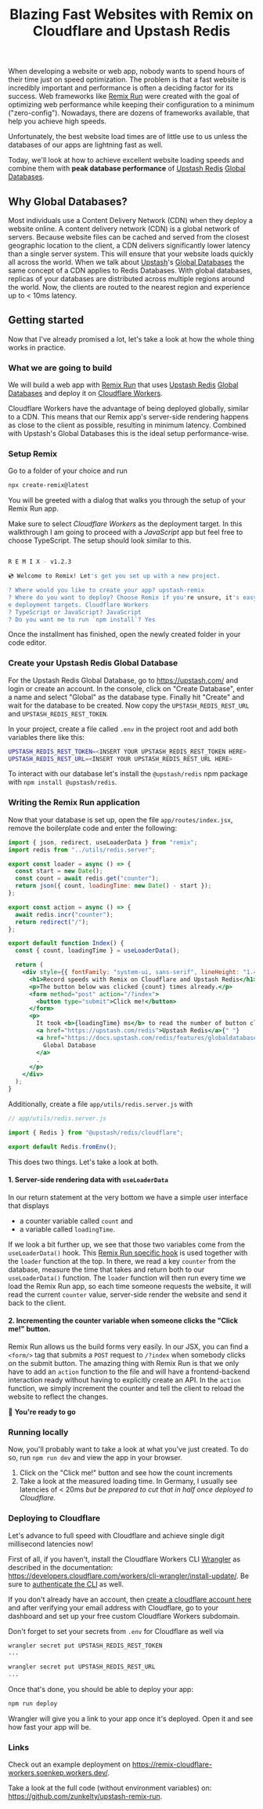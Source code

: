﻿---
slug: fast-websites-with-remix-on-cloudflare-and-upstash-redis
title: "Blazing Fast Websites with Remix on Cloudflare and Upstash Redis"
authors: sonke
tags: [redis, serverless, remix, cloudflare]
categories: [Remix, Cloudflare Workers]
---

When developing a website or web app, nobody wants to spend hours of their time just on speed optimization. The problem is that a fast website is incredibly important and performance is often a deciding factor for its success.
Web frameworks like [Remix Run](https://remix.run) were created with the goal of optimizing web performance while keeping their configuration to a minimum ("zero-config"). Nowadays, there are dozens of frameworks available, that help you achieve high speeds.

Unfortunately, the best website load times are of little use to us unless the databases of our apps are lightning fast as well.

Today, we'll look at how to achieve excellent website loading speeds and combine them with **peak database performance** of [Upstash Redis](https://upstash.com/redis) [Global Databases](https://docs.upstash.com/redis/features/globaldatabase).

## Why Global Databases?

Most individuals use a Content Delivery Network (CDN) when they deploy a website online. A content delivery network (CDN) is a global network of servers. Because website files can be cached and served from the closest geographic location to the client, a CDN delivers significantly lower latency than a single server system. This will ensure that your website loads quickly all across the world.
When we talk about [Upstash](https://upstash.com)'s [Global Databases](https://docs.upstash.com/redis/features/globaldatabase) the same concept of a CDN applies to Redis Databases. With global databases, replicas of your databases are distributed across multiple regions around the world. Now, the clients are routed to the nearest region and experience up to < 10ms latency.

## Getting started

Now that I've already promised a lot, let's take a look at how the whole thing works in practice.

### What we are going to build

We will build a web app with [Remix Run](https://remix.run) that uses [Upstash Redis](https://upstash.com/redis) [Global Databases](https://docs.upstash.com/redis/features/globaldatabase) and deploy it on [Cloudflare Workers](https://workers.cloudflare.com/).

Cloudflare Workers have the advantage of being deployed globally, similar to a CDN. This means that our Remix app's server-side rendering happens as close to the client as possible, resulting in minimum latency. Combined with Upstash's Global Databases this is the ideal setup performance-wise.

### Setup Remix

Go to a folder of your choice and run

```bash
npx create-remix@latest
```

You will be greeted with a dialog that walks you through the setup of your Remix Run app.

Make sure to select _Cloudflare Workers_ as the deployment target. In this walkthrough I am going to proceed with a _JavaScript_ app but feel free to choose TypeScript. The setup should look similar to this.

```bash

R E M I X - v1.2.3

💿 Welcome to Remix! Let's get you set up with a new project.

? Where would you like to create your app? upstash-remix
? Where do you want to deploy? Choose Remix if you're unsure, it's easy to chang
e deployment targets. Cloudflare Workers
? TypeScript or JavaScript? JavaScript
? Do you want me to run `npm install`? Yes

```

Once the installment has finished, open the newly created folder in your code editor.

### Create your Upstash Redis Global Database

For the Upstash Redis Global Database, go to https://upstash.com/ and login or create an account. In the console, click on "Create Database", enter a name and select "Global" as the database type. Finally hit "Create" and wait for the database to be created.
Now copy the `UPSTASH_REDIS_REST_URL` and `UPSTASH_REDIS_REST_TOKEN`.

In your project, create a file called `.env` in the project root and add both variables there like this:

```bash
UPSTASH_REDIS_REST_TOKEN=<INSERT YOUR UPSTASH_REDIS_REST_TOKEN HERE>
UPSTASH_REDIS_REST_URL=<INSERT YOUR UPSTASH_REDIS_REST_URL HERE>
```

To interact with our database let's install the `@upstash/redis` npm package with `npm install @upstash/redis`.

### Writing the Remix Run application

Now that your database is set up, open the file `app/routes/index.jsx`, remove the boilerplate code and enter the following:

```jsx
import { json, redirect, useLoaderData } from "remix";
import redis from "../utils/redis.server";

export const loader = async () => {
  const start = new Date();
  const count = await redis.get("counter");
  return json({ count, loadingTime: new Date() - start });
};

export const action = async () => {
  await redis.incr("counter");
  return redirect("/");
};

export default function Index() {
  const { count, loadingTime } = useLoaderData();

  return (
    <div style={{ fontFamily: "system-ui, sans-serif", lineHeight: "1.4" }}>
      <h1>Record speeds with Remix on Cloudflare and Upstash Redis</h1>
      <p>The button below was clicked {count} times already.</p>
      <form method="post" action="/?index">
        <button type="submit">Click me!</button>
      </form>
      <p>
        It took <b>{loadingTime} ms</b> to read the number of button clicks from{" "}
        <a href="https://upstash.com/redis">Upstash Redis</a>{" "}
        <a href="https://docs.upstash.com/redis/features/globaldatabase">
          Global Database
        </a>
        .
      </p>
    </div>
  );
}
```

Additionally, create a file `app/utils/redis.server.js` with

```javascript
// app/utils/redis.server.js

import { Redis } from "@upstash/redis/cloudflare";

export default Redis.fromEnv();
```

This does two things. Let's take a look at both.

#### 1. Server-side rendering data with `useLoaderData`

In our return statement at the very bottom we have a simple user interface that displays

- a counter variable called `count` and
- a variable called `loadingTime`.

If we look a bit further up, we see that those two variables come from the `useLoaderData()` hook. This [Remix Run specific hook](https://remix.run/docs/en/v1/api/remix#useloaderdata) is used together with the `loader` function at the top.
In there, we read a key `counter` from the database, measure the time that takes and return both to our `useLoaderData()` function.
The `loader` function will then run every time we load the Remix Run app, so each time someone requests the website, it will read the current `counter` value, server-side render the website and send it back to the client.

#### 2. Incrementing the counter variable when someone clicks the "Click me!" button.

Remix Run allows us the build forms very easily. In our JSX, you can find a `<form/>` tag that submits a `POST` request to `/?index` when somebody clicks on the submit button. The amazing thing with Remix Run is that we only have to add an `action` function to the file and will have a frontend-backend interaction ready without having to explicitly create an API.
In the `action` function, we simply increment the counter and tell the client to reload the website to reflect the changes.

🥳 **You're ready to go**

### Running locally

Now, you'll probably want to take a look at what you've just created. To do so, run `npm run dev` and view the app in your browser.

1. Click on the "Click me!" button and see how the count increments
2. Take a look at the measured loading time. In Germany, I usually see latencies of < 20ms _but be prepared to cut that in half once deployed to Cloudflare._

### Deploying to Cloudflare

Let's advance to full speed with Cloudflare and achieve single digit millisecond latencies now!

First of all, if you haven't, install the Cloudflare Workers CLI [Wrangler](https://developers.cloudflare.com/workers/cli-wrangler) as described in the documentation: https://developers.cloudflare.com/workers/cli-wrangler/install-update/. Be sure to [authenticate the CLI](https://developers.cloudflare.com/workers/cli-wrangler/authentication) as well.

If you don't already have an account, then [create a cloudflare account here](https://dash.cloudflare.com/sign-up) and after verifying your email address with Cloudflare, go to your dashboard and set up your free custom Cloudflare Workers subdomain.

Don't forget to set your secrets from `.env` for Cloudflare as well via

```bash
wrangler secret put UPSTASH_REDIS_REST_TOKEN
...

wrangler secret put UPSTASH_REDIS_REST_URL
...
```

Once that's done, you should be able to deploy your app:

```bash
npm run deploy
```

Wrangler will give you a link to your app once it's deployed. Open it and see how fast your app will be.

### Links

Check out an example deployment on https://remix-cloudflare-workers.soenkep.workers.dev/.

Take a look at the full code (without environment variables) on: https://github.com/zunkelty/upstash-remix-run.
